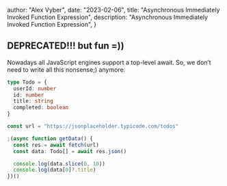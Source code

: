 
  author: "Alex Vyber",
  date: "2023-02-06",
  title: "Asynchronous Immediately Invoked Function Expression",
  description: "Asynchronous Immediately Invoked Function Expression",
}


## DEPRECATED!!! but fun =))

Nowadays all JavaScript engines support a top-level await. So, we don’t need to write all this
nonsense;) anymore.

```TypeScript
type Todo = {
  userId: number
  id: number
  title: string
  completed: boolean
}

const url = "https://jsonplaceholder.typicode.com/todos"

;(async function getData() {
  const res = await fetch(url)
  const data: Todo[] = await res.json()

  console.log(data.slice(0, 10))
  console.log(data[0]?.title)
})()

```

